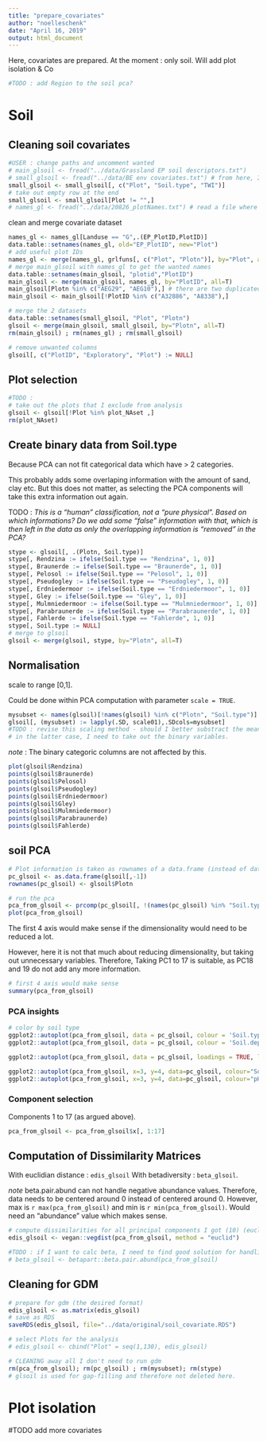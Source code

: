```yaml
---
title: "prepare_covariates"
author: "noelleschenk"
date: "April 16, 2019"
output: html_document
---
```


Here, covariates are prepared. At the moment : only soil. Will add plot isolation & Co

```r
#TODO : add Region to the soil pca?
```


# Soil
## Cleaning soil covariates
```r
#USER : change paths and uncomment wanted
# main_glsoil <- fread("../data/Grassland EP soil descriptors.txt")
# small_glsoil <- fread("../data/BE env covariates.txt") # from here, I only take soil type and TWI
small_glsoil <- small_glsoil[, c("Plot", "Soil.type", "TWI")]
# take out empty row at the end
small_glsoil <- small_glsoil[Plot != "",]
# names_gl <- fread("../data/20826_plotNames.txt") # read a file where the different plotnames are documented
```
clean and merge covariate dataset
```r
names_gl <- names_gl[Landuse == "G",.(EP_PlotID,PlotID)]
data.table::setnames(names_gl, old="EP_PlotID", new="Plot")
# add useful plot IDs
names_gl <- merge(names_gl, grlfuns[, c("Plot", "Plotn")], by="Plot", all=T)
# merge main_glsoil with names_gl to get the wanted names
data.table::setnames(main_glsoil, "plotid","PlotID")
main_glsoil <- merge(main_glsoil, names_gl, by="PlotID", all=T)
main_glsoil[Plotn %in% c("AEG29", "AEG10"),] # there are two duplicated rows without data
main_glsoil <- main_glsoil[!PlotID %in% c("A32886", "A8338"),]

# merge the 2 datasets
data.table::setnames(small_glsoil, "Plot", "Plotn")
glsoil <- merge(main_glsoil, small_glsoil, by="Plotn", all=T)
rm(main_glsoil) ; rm(names_gl) ; rm(small_glsoil)

# remove unwanted columns
glsoil[, c("PlotID", "Exploratory", "Plot") := NULL]
```

## Plot selection
```r
#TODO : 
# take out the plots that I exclude from analysis
glsoil <- glsoil[!Plot %in% plot_NAset ,]
rm(plot_NAset)
```


## Create binary data from Soil.type
Because PCA can not fit categorical data which have > 2 categories. 

This probably adds some overlaping information with the amount of sand, clay etc. But this does not matter, as selecting the PCA components will take this extra information out again.

TODO : *This is a "human" classification, not a "pure physical". Based on which informations? Do we add some "false" information with that, which is then left in the data as only the overlapping information is "removed" in the PCA?*

```r
stype <- glsoil[, .(Plotn, Soil.type)]
stype[, Rendzina := ifelse(Soil.type == "Rendzina", 1, 0)]
stype[, Braunerde := ifelse(Soil.type == "Braunerde", 1, 0)]
stype[, Pelosol := ifelse(Soil.type == "Pelosol", 1, 0)]
stype[, Pseudogley := ifelse(Soil.type == "Pseudogley", 1, 0)]
stype[, Erdniedermoor := ifelse(Soil.type == "Erdniedermoor", 1, 0)]
stype[, Gley := ifelse(Soil.type == "Gley", 1, 0)]
stype[, Mulmniedermoor := ifelse(Soil.type == "Mulmniedermoor", 1, 0)]
stype[, Parabraunerde := ifelse(Soil.type == "Parabraunerde", 1, 0)]
stype[, Fahlerde := ifelse(Soil.type == "Fahlerde", 1, 0)]
stype[, Soil.type := NULL]
# merge to glsoil
glsoil <- merge(glsoil, stype, by="Plotn", all=T)
```


## Normalisation
scale to range [0,1].

Could be done within PCA computation with parameter `scale = TRUE`.
```r
mysubset <- names(glsoil)[!names(glsoil) %in% c("Plotn", "Soil.type")]
glsoil[, (mysubset) := lapply(.SD, scale01),.SDcols=mysubset]
#TODO : revise this scaling method - should I better substract the mean and divide by sd?
# in the latter case, I need to take out the binary variables.
```
*note* : The binary categoric columns are not affected by this.
```r
plot(glsoil$Rendzina)
points(glsoil$Braunerde)
points(glsoil$Pelosol)
points(glsoil$Pseudogley)
points(glsoil$Erdniedermoor)
points(glsoil$Gley)
points(glsoil$Mulmniedermoor)
points(glsoil$Parabraunerde)
points(glsoil$Fahlerde)
```


## soil PCA
```r
# Plot information is taken as rownames of a data.frame (instead of data.table).
pc_glsoil <- as.data.frame(glsoil[,-1])
rownames(pc_glsoil) <- glsoil$Plotn

# run the pca
pca_from_glsoil <- prcomp(pc_glsoil[, !(names(pc_glsoil) %in% "Soil.type")], scale = FALSE)
plot(pca_from_glsoil) 
```
The first 4 axis would make sense if the dimensionality would need to be reduced a lot. 

However, here it is not that much about reducing dimensionality, but taking out unnecessary variables. Therefore, Taking PC1 to 17 is suitable, as PC18 and 19 do not add any more information.
```r
# first 4 axis would make sense
summary(pca_from_glsoil)
```

### PCA insights
```r
# color by soil type
ggplot2::autoplot(pca_from_glsoil, data = pc_glsoil, colour = 'Soil.type')
ggplot2::autoplot(pca_from_glsoil, data = pc_glsoil, colour = 'Soil.depth')

ggplot2::autoplot(pca_from_glsoil, data = pc_glsoil, loadings = TRUE, loadings.colour = 'darkgray', loadings.label = TRUE, loadings.label.size = 2)
```

```r
ggplot2::autoplot(pca_from_glsoil, x=3, y=4, data=pc_glsoil, colour="Soil.type")
ggplot2::autoplot(pca_from_glsoil, x=3, y=4, data=pc_glsoil, colour="pH")
```

### Component selection
Components 1 to 17 (as argued above).
```r
pca_from_glsoil <- pca_from_glsoil$x[, 1:17]
```

## Computation of Dissimilarity Matrices
With euclidian distance : `edis_glsoil`
With betadiversity : `beta_glsoil`.

*note* beta.pair.abund can not handle negative abundance values. Therefore, data needs to be centered around 0 instead of centered around 0. However, max is `r max(pca_from_glsoil)` and min is `r min(pca_from_glsoil)`. Would need an "abundance" value which makes sense.

```r
# compute dissimilarities for all principal components I got (10) (euclidian distance)
edis_glsoil <- vegan::vegdist(pca_from_glsoil, method = "euclid")

#TODO : if I want to calc beta, I need to find good solution for handling negative values.
# beta_glsoil <- betapart::beta.pair.abund(pca_from_glsoil)
```

## Cleaning for GDM
```r
# prepare for gdm (the desired format)
edis_glsoil <- as.matrix(edis_glsoil)
# save as RDS
saveRDS(edis_glsoil, file="../data/original/soil_covariate.RDS")

# select Plots for the analysis
# edis_glsoil <- cbind("Plot" = seq(1,130), edis_glsoil)

# CLEANING away all I don't need to run gdm
rm(pca_from_glsoil); rm(pc_glsoil) ; rm(mysubset); rm(stype)
# glsoil is used for gap-filling and therefore not deleted here.
```


# Plot isolation

#TODO add more covariates